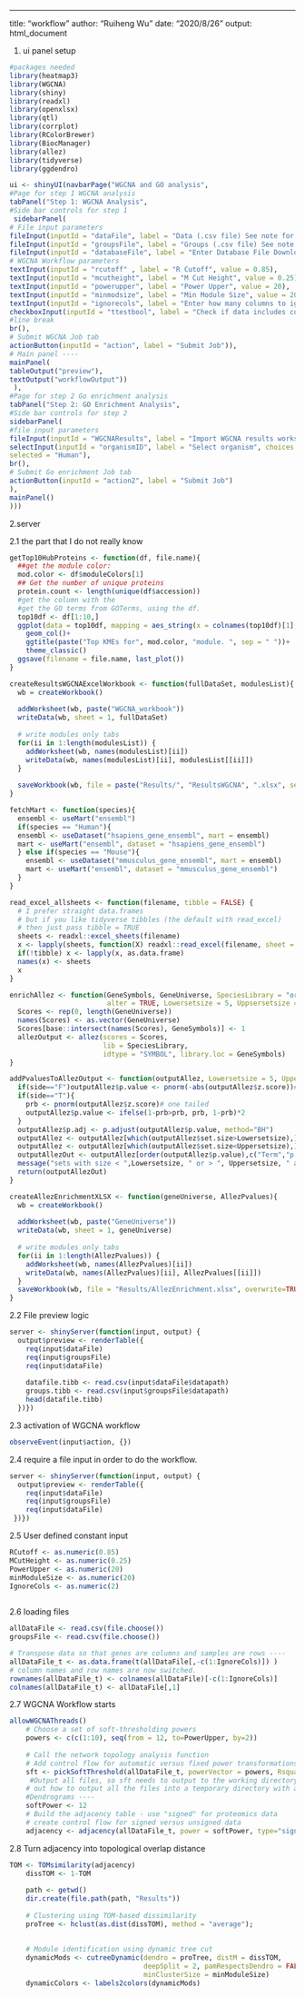 ---
title: "workflow"
author: "Ruiheng Wu"
date: "2020/8/26"
output: html_document

1. ui panel setup
```{r}
#packages needed
library(heatmap3)
library(WGCNA)
library(shiny)
library(readxl)
library(openxlsx)
library(qtl)
library(corrplot)
library(RColorBrewer)
library(BiocManager)
library(allez)
library(tidyverse)
library(ggdendro)

ui <- shinyUI(navbarPage("WGCNA and GO analysis",
#Page for step 1 WGCNA analysis
tabPanel("Step 1: WGCNA Analysis", 
#Side bar controls for step 1    
 sidebarPanel(
# File input parameters 
fileInput(inputId = "dataFile", label = "Data (.csv file) See note for required formatting."), 
fileInput(inputId = "groupsFile", label = "Groups (.csv file) See note for required formatting."), 
fileInput(inputId = "databaseFile", label = "Enter Database File Downloaded from Uniprot"),
# WGCNA Workflow parameters 
textInput(inputId = "rcutoff" , label = "R Cutoff", value = 0.85), 
textInput(inputId = "mcutheight", label = "M Cut Height", value = 0.25), 
textInput(inputId = "powerupper", label = "Power Upper", value = 20), 
textInput(inputId = "minmodsize", label = "Min Module Size", value = 20), 
textInput(inputId = "ignorecols", label = "Enter how many columns to ignore", value = 2),
checkboxInput(inputId = "ttestbool", label = "Check if data includes column of TTEST values", value = FALSE),
#line break
br(), 
# Submit WGCNA Job tab
actionButton(inputId = "action", label = "Submit Job")),
# Main panel ----
mainPanel(
tableOutput("preview"),
textOutput("workflowOutput")) 
 ),
#Page for step 2 Go enrichment analysis
tabPanel("Step 2: GO Enrichment Analysis",
#Side bar controls for step 2
sidebarPanel(
#file input parameters
fileInput(inputId = "WGCNAResults", label = "Import WGCNA results worksheet", ),
selectInput(inputId = "organismID", label = "Select organism", choices = c("Human", "Mouse"), 
selected = "Human"),
br(), 
# Submit Go enrichment Job tab
actionButton(inputId = "action2", label = "Submit Job")
), 
mainPanel()
)))
```

2.server

2.1 the part that I do not really know

```{r}
getTop10HubProteins <- function(df, file.name){
  ##get the module color:
  mod.color <- df$moduleColors[1]
  ## Get the number of unique proteins
  protein.count <- length(unique(df$accession))
  #get the column with the
  #get the GO terms from GOTerms, using the df.
  top10df <- df[1:10,]
  ggplot(data = top10df, mapping = aes_string(x = colnames(top10df)[1], y = colnames(top10df)[ncol(top10df)] ))+
    geom_col()+
    ggtitle(paste("Top KMEs for", mod.color, "module. ", sep = " "))+
    theme_classic()
  ggsave(filename = file.name, last_plot())
}

createResultsWGCNAExcelWorkbook <- function(fullDataSet, modulesList){
  wb = createWorkbook()
  
  addWorksheet(wb, paste("WGCNA_workbook"))
  writeData(wb, sheet = 1, fullDataSet)
  
  # write modules only tabs
  for(ii in 1:length(modulesList)) {
    addWorksheet(wb, names(modulesList)[ii])
    writeData(wb, names(modulesList)[ii], modulesList[[ii]])
  }
  
  saveWorkbook(wb, file = paste("Results/", "ResultsWGCNA", ".xlsx", sep = ""), overwrite=TRUE)
}

fetchMart <- function(species){
  ensembl <- useMart("ensembl")
  if(species == "Human"){
  ensembl <- useDataset("hsapiens_gene_ensembl", mart = ensembl)
  mart <- useMart("ensembl", dataset = "hsapiens_gene_ensembl")
  } else if(species == "Mouse"){
    ensembl <- useDataset("mmusculus_gene_ensembl", mart = ensembl)
    mart <- useMart("ensembl", dataset = "mmusculus_gene_ensembl")
  }
}

read_excel_allsheets <- function(filename, tibble = FALSE) {
  # I prefer straight data.frames
  # but if you like tidyverse tibbles (the default with read_excel)
  # then just pass tibble = TRUE
  sheets <- readxl::excel_sheets(filename)
  x <- lapply(sheets, function(X) readxl::read_excel(filename, sheet = X))
  if(!tibble) x <- lapply(x, as.data.frame)
  names(x) <- sheets
  x
}

enrichAllez <- function(GeneSymbols, GeneUniverse, SpeciesLibrary = "org.Hs.eg", idtype = "SYMBOL", 
                        alter = TRUE, Lowersetsize = 5, Uppsersetsize = 500, outprefix, ...){  
  Scores <- rep(0, length(GeneUniverse))
  names(Scores) <- as.vector(GeneUniverse)
  Scores[base::intersect(names(Scores), GeneSymbols)] <- 1
  allezOutput <- allez(scores = Scores, 
                       lib = SpeciesLibrary, 
                       idtype = "SYMBOL", library.loc = GeneSymbols)
}

addPvaluesToAllezOutput <- function(outputAllez, Lowersetsize = 5, Uppersetsize = 500, side = "T"){
  if(side=="F")outputAllez$p.value <- pnorm(-abs(outputAllez$z.score))# two tailed
  if(side=="T"){
    prb <- pnorm(outputAllez$z.score)# one tailed
    outputAllez$p.value <- ifelse(1-prb>prb, prb, 1-prb)*2
  }
  outputAllez$p.adj <- p.adjust(outputAllez$p.value, method="BH")
  outputAllez <- outputAllez[which(outputAllez$set.size>Lowersetsize),]
  outputAllez <- outputAllez[which(outputAllez$set.size<Uppersetsize),]
  outputAllezOut <- outputAllez[order(outputAllez$p.value),c("Term","p.value","p.adj","z.score","set.size","set.mean","set.sd")]
  message("sets with size < ",Lowersetsize, " or > ", Uppersetsize, " are not considered" )
  return(outputAllezOut)
}

createAllezEnrichmentXLSX <- function(geneUniverse, AllezPvalues){
  wb = createWorkbook()
  
  addWorksheet(wb, paste("GeneUniverse"))
  writeData(wb, sheet = 1, geneUniverse)
  
  # write modules only tabs
  for(ii in 1:length(AllezPvalues)) {
    addWorksheet(wb, names(AllezPvalues)[ii])
    writeData(wb, names(AllezPvalues)[ii], AllezPvalues[[ii]])
  }
  saveWorkbook(wb, file = "Results/AllezEnrichment.xlsx", overwrite=TRUE)
}

```

2.2 File preview logic 
```{r}
server <- shinyServer(function(input, output) {
  output$preview <- renderTable({
    req(input$dataFile)
    req(input$groupsFile)
    req(input$dataFile)
    
    datafile.tibb <- read.csv(input$dataFile$datapath)
    groups.tibb <- read.csv(input$groupsFile$datapath)
    head(datafile.tibb)
  })})
```
2.3 activation of WGCNA workflow
```{r}
observeEvent(input$action, {})
```
2.4 require a file input in order to do the workflow.
```{r}
server <- shinyServer(function(input, output) {
  output$preview <- renderTable({
    req(input$dataFile)
    req(input$groupsFile)
    req(input$dataFile)
 })})
```
2.5 User defined constant input
```{r}
RCutoff <- as.numeric(0.85)
MCutHeight <- as.numeric(0.25)
PowerUpper <- as.numeric(20)
minModuleSize <- as.numeric(20)
IgnoreCols <- as.numeric(2)
    
```
2.6 loading files
```{r}
allDataFile <- read.csv(file.choose())
groupsFile <- read.csv(file.choose())

# Transpose data so that genes are columns and samples are rows ----
allDataFile_t <- as.data.frame(t(allDataFile[,-c(1:IgnoreCols)]) )
# column names and row names are now switched.
rownames(allDataFile_t) <- colnames(allDataFile)[-c(1:IgnoreCols)]
colnames(allDataFile_t) <- allDataFile[,1]
```
2.7 WGCNA Workflow starts
```{r}
allowWGCNAThreads()
    # Choose a set of soft-thresholding powers
    powers <- c(c(1:10), seq(from = 12, to=PowerUpper, by=2))
        
    # Call the network topology analysis function
    # Add control flow for automatic versus fixed power transformations
    sft <- pickSoftThreshold(allDataFile_t, powerVector = powers, RsquaredCut = RCutoff, verbose = 5)
     #Output all files, so sft needs to output to the working directory. I will need to figure
    # out how to output all the files into a temporary directory with a bunch of subfolders
    #Dendrograms ----
    softPower <- 12
    # Build the adjacency table - use "signed" for proteomics data
    # create control flow for signed versus unsigned data
    adjacency <- adjacency(allDataFile_t, power = softPower, type="signed")
```
2.8 Turn adjacency into topological overlap distance
```{r}
TOM <- TOMsimilarity(adjacency)
    dissTOM <- 1-TOM
    
    path <- getwd()
    dir.create(file.path(path, "Results"))
    
    # Clustering using TOM-based dissimilarity
    proTree <- hclust(as.dist(dissTOM), method = "average");
    
    
    # Module identification using dynamic tree cut
    dynamicMods <- cutreeDynamic(dendro = proTree, distM = dissTOM,
                                 deepSplit = 2, pamRespectsDendro = FALSE,
                                 minClusterSize = minModuleSize)
    dynamicColors <- labels2colors(dynamicMods)
```




